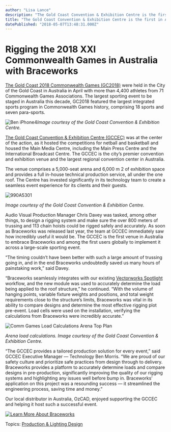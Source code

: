 ```yaml
---
author: "Lisa Lance"
description: "The Gold Coast Convention & Exhibition Centre is the first in Australia to embrace Braceworks and implement it at a large-scale sporting event."
title: "The Gold Coast Convention & Exhibition Centre is the first in Australia to embrace Braceworks and implement it at a large-scale sporting event." 
datePublished: "2018-05-07T13:48:31.000Z"
---
```

# Rigging the 2018 XXI Commonwealth Games in Australia with Braceworks

[The Gold Coast 2018 Commonwealth Games (GC2018)](https://www.gc2018.com/) were held in the City of the Gold Coast in Australia in April with more than 4,400 athletes from 71 Commonwealth Games Associations. The largest sporting event to be staged in Australia this decade, GC2018 featured the largest integrated sports program in Commonwealth Games history, comprising 18 sports and seven para-sports.  

![Ben iPhone4](https://blog.vectorworks.net/hs-fs/hubfs/Blog%20Images/050718_Braceworks%20Commonwealth%20Games/Ben%20iPhone4.jpg?width=4032&height=3024&name=Ben%20iPhone4.jpg)_Image courtesy of the Gold Coast Convention & Exhibition Centre._ 

  
[The Gold Coast Convention & Exhibition Centre (GCCEC)](http://www.gccec.com.au/) was at the center of the action, as it hosted the competitions for netball and basketball and housed the Main Media Centre, including the Main Press Centre and the International Broadcast Centre. The GCCEC is the city’s premier convention and exhibition venue and the largest regional convention center in Australia.   

The venue comprises a 5,000-seat arena and 6,000 m 2  of exhibition space and provides a full in-house technical production service, all under the one roof. The Centre has invested significantly in its technology team to create a seamless event experience for its clients and their guests. 

![990A5301](https://blog.vectorworks.net/hs-fs/hubfs/Blog%20Images/050718_Braceworks%20Commonwealth%20Games/990A5301.jpg?width=5760&height=3840&name=990A5301.jpg) 

_Image courtesy of the Gold Coast Convention & Exhibition Centre._ 

  
Audio Visual Production Manager Chris Davey was tasked, among other things, to design a rigging system and make sure the over 800 meters of trussing and 113 chain hoists could be rigged safely and accurately. As soon as Braceworks was released last year, the team at GCCEC immediately saw how incredibly useful it would be. The GCCEC is the first venue in Australia to embrace Braceworks and among the first users globally to implement it across a large-scale sporting event.  
  
“The timing couldn’t have been better with such a large amount of trussing going in, and in the end Braceworks undoubtedly saved us many hours of painstaking work,” said Davey. 

“Braceworks seamlessly integrates with our existing [Vectorworks Spotlight](http://www.vectorworks.net/spotlight?utm%5Fcampaign=blog&utm%5Fsource=intext&utm%5Fmedium=planetvectorworks&utm%5Fcontent=goldcoastcommonwealthbraceworks050718) workflow, and the new module was used to accurately determine the load being applied to the roof structure,” he continued. “With the volume of hanging points, variable fixture weights and positions, and total weight requirements close to the structure’s limits, Braceworks was vital in its ability to compare designs and determine the most effective rigging plot pre-event. Load cells were used on the installation, verifying the calculations from Braceworks were incredibly accurate.” 

![Comm Games Load Calculations Arena Top Plan](https://blog.vectorworks.net/hs-fs/hubfs/Blog%20Images/050718_Braceworks%20Commonwealth%20Games/Comm%20Games%20Load%20Calculations%20Arena%20Top%20Plan.jpeg?width=1808&height=1278&name=Comm%20Games%20Load%20Calculations%20Arena%20Top%20Plan.jpeg) 

_Arena load calculations. Image courtesy of the Gold Coast Convention & Exhibition Centre._ 

  
“The GCCEC provides a tailored production solution for every event,” said GCCEC Executive Manager — Technology Ben Morris. “We are proud of our safety culture and prioritize safe practices from design through to delivery. Braceworks provides a platform to accurately determine loads and compare designs in pre-production, significantly improving the quality of our rigging systems and highlighting any issues well before bump in. Braceworks’ application on this project was a resounding success — it streamlined the engineering process, saving time and money.” 

Our local distributor in Australia, OzCAD, enjoyed supporting the GCCEC and helping it host such a successful event. 

[![Learn More About Braceworks](https://no-cache.hubspot.com/cta/default/3018241/e35407bc-4179-4815-8a54-fa0192fa1410.png)](https://cta-redirect.hubspot.com/cta/redirect/3018241/e35407bc-4179-4815-8a54-fa0192fa1410) 

 Topics: [Production & Lighting Design](https://blog.vectorworks.net/topic/production-lighting-design) 

 